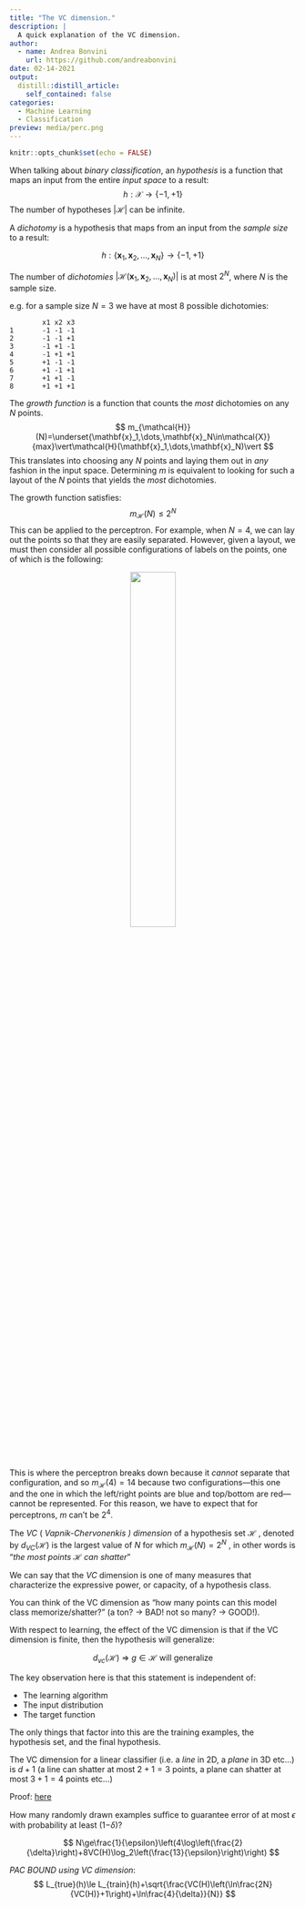 ```yaml
---
title: "The VC dimension."
description: |
  A quick explanation of the VC dimension.
author:
  - name: Andrea Bonvini
    url: https://github.com/andreabonvini
date: 02-14-2021
output:
  distill::distill_article:
    self_contained: false
categories:
  - Machine Learning
  - Classification
preview: media/perc.png
---
```



```r
knitr::opts_chunk$set(echo = FALSE)
```

When talking about *binary classification*, an *hypothesis* is a function that maps an input from the entire *input space* to a result:
$$
h:\mathcal{X}\to\{-1,+1\}
$$
The number of hypotheses $\vert\mathcal{H}\vert$ can be infinite.

A *dichotomy* is a hypothesis that maps from an input from the *sample size* to a result:

$$
h:\{\mathbf{x}_1,\mathbf{x}_2,\dots,\mathbf{x}_N\}\to\{-1,+1\}
$$

The number of *dichotomies* $\vert\mathcal{H}(\mathbf{x}_1,\mathbf{x}_2,\dots,\mathbf{x}_N )\vert$ is at most $2^N$, where $N$ is the sample size.

e.g. for a sample size $N = 3$ we have at most $8$ possible dichotomies:

```
        x1 x2 x3
1	    -1 -1 -1
2	    -1 -1 +1
3	    -1 +1 -1
4	    -1 +1 +1
5	    +1 -1 -1 
6	    +1 -1 +1
7	    +1 +1 -1
8	    +1 +1 +1

```

The *growth function* is a function that counts the *most* dichotomies on any $N$ points.
$$
m_{\mathcal{H}}(N)=\underset{\mathbf{x}_1,\dots,\mathbf{x}_N\in\mathcal{X}}{max}\vert\mathcal{H}(\mathbf{x}_1,\dots,\mathbf{x}_N)\vert
$$
This translates into choosing any $N$ points and laying them out in *any* fashion in the input space. Determining $m$ is equivalent to looking for such a layout of the $N$ points that yields the *most* dichotomies. 

The growth function satisfies:
$$
m_{\mathcal{H}}(N)\le 2^N
$$
This can be applied to the perceptron. For example, when $N=4$, we can lay out the points so that they are easily separated. However, given a layout, we must then consider all possible configurations of labels on the points, one of which is the following:

<center>
![](media/perc.png){width=40%}
</center>

This is where the perceptron breaks down because it *cannot* separate that configuration, and so $m_{\mathcal{H}}(4)=14$ because two configurations—this one and the one in which the left/right points are blue and top/bottom are red—cannot be represented. For this reason, we have to expect that for perceptrons, $m$ can’t be $2^4$.

The *VC* ( *Vapnik-Chervonenkis ) dimension* of a hypothesis set $\mathcal{H}$ , denoted by $d_{VC}(\mathcal{H})$ is the largest value of $N$ for which $m_{\mathcal{H}}(N)=2^N$  , in other words is "*the most points $\mathcal{H}$ can shatter* " 

We can say that the *VC* dimension is one of many measures that characterize the expressive power, or capacity, of a hypothesis class. 

You can think of the VC dimension as "how many points can this model class memorize/shatter?" (a ton? $\to$ BAD! not so many? $\to$ GOOD!).  

With respect to learning, the effect of the VC dimension is that if the VC dimension is finite, then the hypothesis will generalize:

$$
d_{vc}(\mathcal H)\ \Longrightarrow\ g \in \mathcal H \text { will generalize }
$$

The key observation here is that this statement is independent of:

- The learning algorithm
- The input distribution
- The target function

The only things that factor into this are the training examples, the hypothesis set, and the final hypothesis.

The VC dimension for a linear classifier (i.e. a *line* in 2D, a *plane* in 3D etc...) is $d+1$ (a line can shatter at most $2+1=3$ points, a plane can shatter at most $3+1=4$ points etc...)

Proof: [here](<http://wittawat.com/posts/vc_dimension_linear_classifier.html>)

How many randomly drawn examples sufﬁce to guarantee error of at most $\epsilon$  with probability at least (1−$\delta$)?

$$
N\ge\frac{1}{\epsilon}\left(4\log\left(\frac{2}{\delta}\right)+8VC(H)\log_2\left(\frac{13}{\epsilon}\right)\right)
$$

*PAC BOUND using VC dimension*:
$$
L_{true}(h)\le L_{train}(h)+\sqrt{\frac{VC(H)\left(\ln\frac{2N}{VC(H)}+1\right)+\ln\frac{4}{\delta}}{N}}
$$


